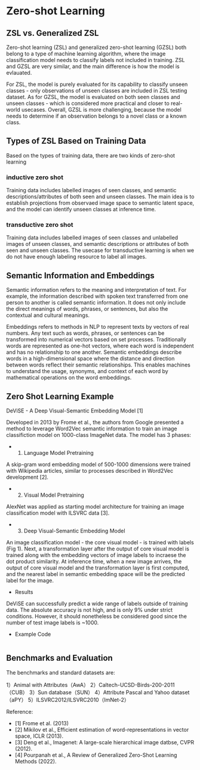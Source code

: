 # Zero-shot Learning


## ZSL vs. Generalized ZSL

Zero-shot learning (ZSL) and generalized zero-shot learning (GZSL) both belong to a type of machine learning algorithm, where the image classification model needs to classify labels not included in training. ZSL and GZSL are very similar, and the main difference is how the model is evlauated.

For ZSL, the model is purely evaluated for its capability to classify unseen classes - only observations of unseen classes are included in ZSL testing dataset. As for GZSL, the model is evaluated on both seen classes and unseen classes - which is considered more practical and closer to real-world usecases. Overall, GZSL is more challenging, because the model needs to determine if an observation belongs to a novel class or a known class.


## Types of ZSL Based on Training Data

Based on the types of training data, there are two kinds of zero-shot learning

### inductive zero shot

Training data includes labelled images of seen classes, and semantic descriptions/attributes of both seen and unseen classes. The main idea is to establish projections from observaed image space to semantic latent space, and the model can identify unseen classes at inference time.

### transductive zero shot

Training data includes labelled images of seen classes and unlabelled images of unseen classes, and semantic descriptions or attributes of both seen and unseen classes. The usecase for transductive learning is when we do not have enough labeling resource to label all images.


## Semantic Information and Embeddings

Semantic information refers to the meaning and interpretation of text. For example, the information described with spoken text transferred from one person to another is called semantic information. It does not only include the direct meanings of words, phrases, or sentences, but also the contextual and cultural meanings.

Embeddings refers to methods in NLP to represent texts by vectors of real numbers. Any text such as words, phrases, or sentences can be transformed into numerical vectors based on set processes. Traditionally words are represented as one-hot vectors, where each word is independent and has no relationship to one another. Semantic embeddings describe words in a high-dimensional space where the distance and direction between words reflect their semantic relationships. This enables machines to understand the usage, synonyms, and context of each word by mathematical operations on the word embeddings. 


## Zero Shot Learning Example 

DeViSE - A Deep Visual-Semantic Embedding Model [1]

Developed in 2013 by Frome et al., the authors from Google presented a method to leverage Word2Vec semantic information to train an image classifiction model on 1000-class ImageNet data. The model has 3 phases:

- 1) Language Model Pretraining 

A skip-gram word embedding model of 500-1000 dimensions were trained with Wikipedia articles, similar to processes described in Word2Vec development [2].  

- 2) Visual Model Pretraining 

AlexNet was applied as starting model architecture for training an image classification model with ILSVRC data [3].  

- 3) Deep Visual-Semantic Embedding Model 

An image classification model - the core visual model - is trained with labels (Fig 1). Next, a transformation layer after the output of core visual model is trained along with the embedding vectors of image labels to incraese the dot product similarity. At inference time, when a new image arrives, the output of core visual model and the transformation layer is first computed, and the nearest label in semantic embedding space will be the predicted label for the image.  

- Results

DeViSE can successfully predict a wide range of labels outside of training data. The absolute accuracy is not high, and is only 9% under strict conditions. However, it should nonetheless be considered good since the number of test image labels is ~1000.  

- Example Code 

```

```

## Benchmarks and Evaluation

The benchmarks and standard datasets are:

1）Animal with Attributes（AwA）
2）Caltech-UCSD-Birds-200-2011（CUB）
3）Sun database（SUN）
4）Attribute Pascal and Yahoo dataset（aPY）
5）ILSVRC2012/ILSVRC2010（ImNet-2）


Reference:

- [1] Frome et al. (2013)
- [2] Mikilov et al., Efficient estimation of word-representations in vector space, ICLR (2013). 
- [3] Deng et al., Imagenet: A large-scale hierarchical image datbse, CVPR (2012). 
- [4] Pourpanah et al., A Review of Generalized Zero-Shot Learning Methods (2022). 
